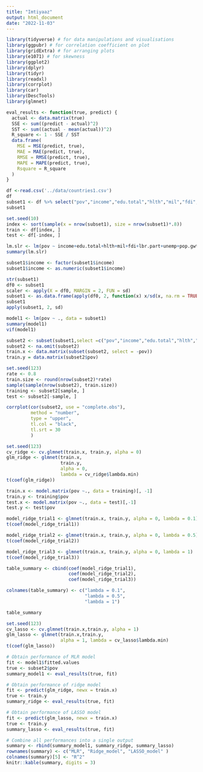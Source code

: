 ```yaml
---
title: "Imtiyaaz"
output: html_document
date: "2022-11-03"
---
```

```r
library(tidyverse) # for data manipulations and visualisations
library(ggpubr) # for correlation coefficient on plot
library(gridExtra) # for arranging plots 
library(e1071) # for skewness
library(ggplot2)
library(dplyr)
library(tidyr)
library(readxl)
library(corrplot)
library(car)
library(DescTools)
library(glmnet)
```

```r
eval_results <- function(true, predict) {
  actual <- data.matrix(true)
  SSE <- sum((predict - actual)^2)
  SST <- sum((actual - mean(actual))^2)
  R_square <- 1 - SSE / SST
  data.frame(
    MSE = MSE(predict, true),
    MAE = MAE(predict, true),
    RMSE = RMSE(predict, true),
    MAPE = MAPE(predict, true),
    Rsquare = R_square
  )
}
```



```r
df <-read.csv('../data/countries1.csv')
df
subset1 <- df %>% select("pov","income","edu.total","hlth","mil","fdi","lbr.part","unemp","pop.gwth.total","pop.gwth.rural","gdp.dflt","gcf","trade","gdp.pc","lfdi","lgdp.dflt","lgdp.pc")
subset1
```



```r
set.seed(10)
index <- sort(sample(x = nrow(subset1), size = nrow(subset1)*.8))
train <- df[index, ]
test <- df[-index, ]
```







```r
lm.slr <- lm(pov ~ income+edu.total+hlth+mil+fdi+lbr.part+unemp+pop.gwth.total+pop.gwth.rural+gdp.dflt+gcf+trade+gdp.pc+lfdi+lgdp.dflt+lgdp.pc,data = train)
summary(lm.slr)

```
```r
subset1$income <- factor(subset1$income)
subset1$income <- as.numeric(subset1$income)


```


```r
str(subset1)
df0 <- subset1
scaler <- apply(X = df0, MARGIN = 2, FUN = sd)
subset1 <- as.data.frame(apply(df0, 2, function(x) x/sd(x, na.rm = TRUE)))
subset1
apply(subset1, 2, sd)

```
```r
model1 <- lm(pov ~ ., data = subset1)
summary(model1)
vif(model1)

```
```r
subset2 <- subset(subset1,select =c("pov","income","edu.total","hlth","mil","fdi","lbr.part","unemp","pop.gwth.total","pop.gwth.rural","gdp.dflt","gcf","trade","gdp.pc","lfdi","lgdp.dflt","lgdp.pc"))
subset2 <- na.omit(subset2)
train.x <- data.matrix(subset(subset2, select = -pov))
train.y = data.matrix(subset2$pov)
```



```r
set.seed(123)
rate <- 0.8
train.size <- round(nrow(subset2)*rate)
sample(sample(nrow(subset2), train.size))
training <- subset2[sample, ]
test <- subset2[-sample, ]

```


```r
corrplot(cor(subset2, use = "complete.obs"), 
         method = "number",
         type = "upper",
         tl.col = "black", 
         tl.srt = 30
         )
```

```r
set.seed(123)
cv_ridge <- cv.glmnet(train.x, train.y, alpha = 0)
glm_ridge <- glmnet(train.x,
                    train.y,
                    alpha = 0,
                    lambda = cv_ridge$lambda.min)
t(coef(glm_ridge))

```


```r
train.x <- model.matrix(pov ~., data = training)[, -1]
train.y <- training$pov
test.x <- model.matrix(pov ~., data = test)[,-1]
test.y <- test$pov
```

```r
model_ridge_trial1 <- glmnet(train.x, train.y, alpha = 0, lambda = 0.1)
t(coef(model_ridge_trial1))
```

```r
model_ridge_trial2 <- glmnet(train.x, train.y, alpha = 0, lambda = 0.5)
t(coef(model_ridge_trial2))
```

```r
model_ridge_trial3 <- glmnet(train.x, train.y, alpha = 0, lambda = 1)
t(coef(model_ridge_trial3))
```


```r
table_summary <- cbind(coef(model_ridge_trial1),
                       coef(model_ridge_trial2),
                       coef(model_ridge_trial3))

colnames(table_summary) <- c("lambda = 0.1",
                             "lambda = 0.5",
                             "lambda = 1")

table_summary
```


```r
set.seed(123)
cv_lasso <- cv.glmnet(train.x,train.y, alpha = 1)
glm_lasso <- glmnet(train.x,train.y, 
                    alpha = 1, lambda = cv_lasso$lambda.min)
t(coef(glm_lasso))
```

```r
# Obtain performance of MLR model
fit <- model1$fitted.values
true <- subset2$pov
summary_model1 <- eval_results(true, fit)

# Obtain performance of ridge model
fit <- predict(glm_ridge, newx = train.x)
true <- train.y
summary_ridge <- eval_results(true, fit)

# Obtain performance of LASSO model
fit <- predict(glm_lasso, newx = train.x)
true <- train.y
summary_lasso <- eval_results(true, fit)

# Combine all performances into a single output
summary <- rbind(summary_model1, summary_ridge, summary_lasso)
rownames(summary) <- c("MLR", "Ridge_model", "LASSO_model" )
colnames(summary)[5] <- "R^2"
knitr::kable(summary, digits = 3)
```